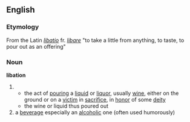 == English ==
=== Etymology ===
From the Latin ''[[libatio]]'' fr. ''[[libare]]'' "to take a little from anything, to taste, to pour out as an offering" 

=== Noun ===
'''libation'''
#
#* the act of [[pour]]ing a [[liquid]] or [[liquor]], usually [[wine]], either on the ground or on a [[victim]] in [[sacrifice]], in [[honor]] of some [[deity]]
#* the wine or liquid thus poured out
# a [[beverage]] especially an [[alcoholic]] one (often used humorously)